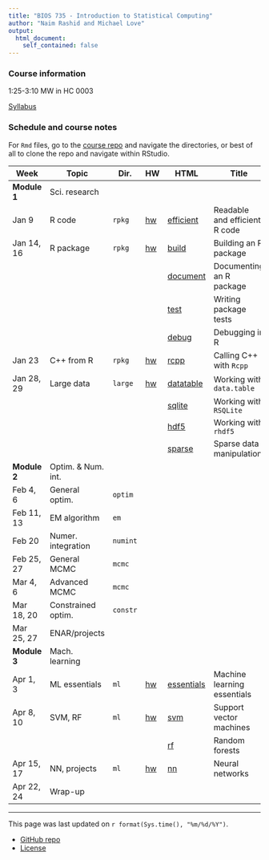```yaml
---
title: "BIOS 735 - Introduction to Statistical Computing"
author: "Naim Rashid and Michael Love"
output: 
  html_document:
    self_contained: false
---
```


### Course information

1:25-3:10 MW in HC 0003

[Syllabus](syllabus.html)

### Schedule and course notes

For `Rmd` files, go to the
[course repo](https://github.com/biodatascience/statcomp_src) and navigate the
directories, or best of all to clone the repo and navigate within RStudio. 

| Week | Topic | Dir. | HW | HTML | Title |
|------|-------|------|----|------|-------|
| **Module 1**   | Sci. research | | | | |
| Jan 9      | R code | `rpkg` | [hw](#) | [efficient](rpkg/efficient.html) | Readable and efficient R code |
| Jan 14, 16 | R package | `rpkg` | [hw](#) | [build](rpkg/build.html) | Building an R package |
| | | | | [document](rpkg/document.html) | Documenting an R package |
| | | | | [test](rpkg/test.html) | Writing package tests |
| | | | | [debug](rpkg/debug.html) | Debugging in R |
| Jan 23     | C++ from R | `rpkg` | [hw](#) | [rcpp](rpkg/rcpp.html) | Calling C++ with `Rcpp` |
| Jan 28, 29 | Large data | `large` | [hw](#) | [datatable](large/datatable.html) | Working with `data.table` |
| | | | | [sqlite](large/sqlite.html) | Working with `RSQLite` |
| | | | | [hdf5](large/hdf5.html) | Working with `rhdf5` |
| | | | | [sparse](large/sparse.html) | Sparse data manipulation |
| **Module 2**   | Optim. & Num. int. | | | | |
| Feb 4, 6   | General optim. | `optim` | | | |
| Feb 11, 13 | EM algorithm | `em` | | | |
| Feb 20     | Numer. integration | `numint` | | | |
| Feb 25, 27 | General MCMC | `mcmc` | | | |
| Mar 4, 6   | Advanced MCMC | `mcmc` | | | |
| Mar 18, 20 | Constrained optim. | `constr` | | | |
| Mar 25, 27 | ENAR/projects | | | | |
| **Module 3** | Mach. learning | | | | |
| Apr 1, 3   | ML essentials | `ml` | [hw](#) | [essentials](ml/essentials.html) | Machine learning essentials |
| Apr 8, 10  | SVM, RF | `ml` | [hw](#) | [svm](ml/svm.html) | Support vector machines |
| | | | | [rf](ml/rf.html) | Random forests |
| Apr 15, 17 | NN, projects | `ml` | [hw](#) | [nn](ml/nn.html) | Neural networks |
| Apr 22, 24 | Wrap-up | | | | |

---

This page was last updated on `r format(Sys.time(), "%m/%d/%Y")`. 

* [GitHub repo](https://github.com/biodatascience/statcomp_src)
* [License](https://github.com/biodatascience/statcomp_src/blob/master/LICENSE)
